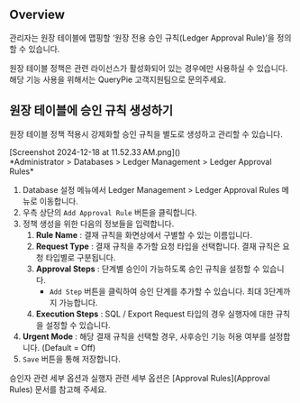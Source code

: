 
## Overview

관리자는 원장 테이블에 맵핑할 ‘원장 전용 승인 규칙(Ledger Approval Rule)’을 정의할 수 있습니다.

<Callout type="important">
원장 테이블 정책은 관련 라이선스가 활성화되어 있는 경우에만 사용하실 수 있습니다. 해당 기능 사용을 위해서는 QueryPie 고객지원팀으로 문의주세요.
</Callout>


## 원장 테이블에 승인 규칙 생성하기

원장 테이블 정책 적용시 강제화할 승인 규칙을 별도로 생성하고 관리할 수 있습니다.
<p align="center">
<div>[Screenshot 2024-12-18 at 11.52.33 AM.png]()</div>
*Administrator &gt; Databases &gt; Ledger Management &gt; Ledger Approval Rules*
</p>

1. Database 설정 메뉴에서 Ledger Management &gt; Ledger Approval Rules 메뉴로 이동합니다.
2. 우측 상단의 `Add Approval Rule` 버튼을 클릭합니다.
3. 정책 생성을 위한 다음의 정보들을 입력합니다.
    1.  **Rule Name**  : 결재 규칙을 화면상에서 구별할 수 있는 이름입니다.
    2.  **Request Type**  : 결재 규칙을 추가할 요청 타입을 선택합니다. 결재 규칙은 요청 타입별로 구분됩니다.
    3.  **Approval Steps**  : 단계별 승인이 가능하도록 승인 규칙을 설정할 수 있습니다. 
        * `Add Step` 버튼을 클릭하여 승인 단계를 추가할 수 있습니다. 최대 3단계까지 가능합니다.
    4.  **Execution Steps**  : SQL / Export Request 타입의 경우 실행자에 대한 규칙을 설정할 수 있습니다. 
4.  **Urgent Mode**  : 해당 결재 규칙을 선택할 경우, 사후승인 기능 허용 여부를 설정합니다. (Default = Off)
5. `Save` 버튼을 통해 저장합니다.

승인자 관련 세부 옵션과 실행자 관련 세부 옵션은 [Approval Rules](Approval Rules) 문서를 참고해 주세요.
